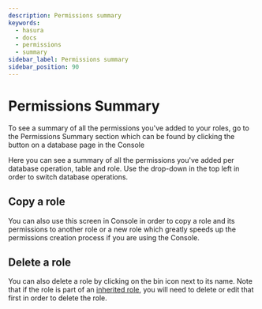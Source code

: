 ```yaml
---
description: Permissions summary
keywords:
  - hasura
  - docs
  - permissions
  - summary
sidebar_label: Permissions summary
sidebar_position: 90
---
```



# Permissions Summary

To see a summary of all the permissions you've added to your roles, go to the Permissions Summary section which can
be found by clicking the button on a database page in the Console

<Thumbnail src='/img/auth/authorization_permissions-summary-link_2-16-1.png' alt='Create a view' />

Here you can see a summary of all the permissions you've added per database operation, table and role. Use the
drop-down in the top left in order to switch database operations.

<Thumbnail src='/img/auth/authorization_permissions-summary_2-16-1.png' alt='Create a view' />

## Copy a role

You can also use this screen in Console in order to copy a role and its permissions to another role or a new role
which greatly speeds up the permissions creation process if you are using the Console.

## Delete a role

You can also delete a role by clicking on the bin icon next to its name. Note that if the role is part of an
[inherited role](/auth/authorization/inherited-roles.mdx), you will need to delete or edit that first in order to delete
the role.
